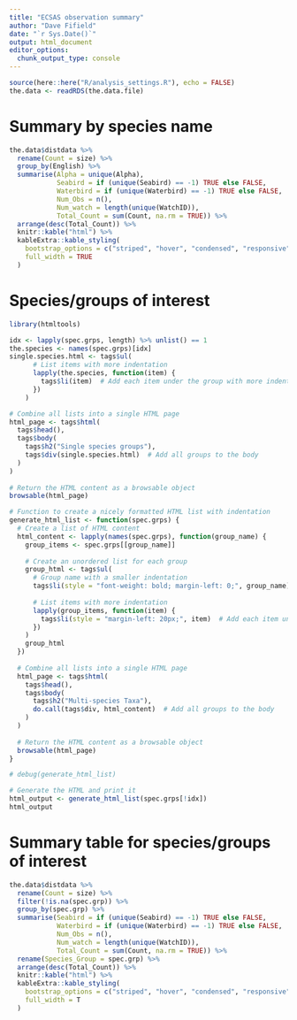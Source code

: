 ```yaml
---
title: "ECSAS observation summary"
author: "Dave Fifield"
date: "`r Sys.Date()`"
output: html_document
editor_options: 
  chunk_output_type: console
---
```



```r
source(here::here("R/analysis_settings.R"), echo = FALSE)
the.data <- readRDS(the.data.file)
```


# Summary by species name

```r
the.data$distdata %>%
  rename(Count = size) %>% 
  group_by(English) %>%
  summarise(Alpha = unique(Alpha),
            Seabird = if (unique(Seabird) == -1) TRUE else FALSE,
            Waterbird = if (unique(Waterbird) == -1) TRUE else FALSE,
            Num_Obs = n(),
            Num_watch = length(unique(WatchID)),
            Total_Count = sum(Count, na.rm = TRUE)) %>%
  arrange(desc(Total_Count)) %>% 
  knitr::kable("html") %>%
  kableExtra::kable_styling(
    bootstrap_options = c("striped", "hover", "condensed", "responsive"),
    full_width = TRUE
  )
```

# Species/groups of interest

```r
library(htmltools)

idx <- lapply(spec.grps, length) %>% unlist() == 1
the.species <- names(spec.grps)[idx]
single.species.html <- tags$ul(
      # List items with more indentation
      lapply(the.species, function(item) {
        tags$li(item)  # Add each item under the group with more indentation
      })
    )

# Combine all lists into a single HTML page
html_page <- tags$html(
  tags$head(),
  tags$body(
    tags$h2("Single species groups"),
    tags$div(single.species.html)  # Add all groups to the body
  )
)
  
# Return the HTML content as a browsable object
browsable(html_page)

```

```r

# Function to create a nicely formatted HTML list with indentation
generate_html_list <- function(spec.grps) {
  # Create a list of HTML content
  html_content <- lapply(names(spec.grps), function(group_name) {
    group_items <- spec.grps[[group_name]]
    
    # Create an unordered list for each group
    group_html <- tags$ul(
      # Group name with a smaller indentation
      tags$li(style = "font-weight: bold; margin-left: 0;", group_name),  # Add group name as list header
      
      # List items with more indentation
      lapply(group_items, function(item) {
        tags$li(style = "margin-left: 20px;", item)  # Add each item under the group with more indentation
      })
    )
    group_html
  })
  
  # Combine all lists into a single HTML page
  html_page <- tags$html(
    tags$head(),
    tags$body(
      tags$h2("Multi-species Taxa"),
      do.call(tags$div, html_content)  # Add all groups to the body
    )
  )
  
  # Return the HTML content as a browsable object
  browsable(html_page)
}

# debug(generate_html_list)

# Generate the HTML and print it
html_output <- generate_html_list(spec.grps[!idx])
html_output
```


# Summary table for species/groups of interest
```r
the.data$distdata %>%
  rename(Count = size) %>% 
  filter(!is.na(spec.grp)) %>% 
  group_by(spec.grp) %>%
  summarise(Seabird = if (unique(Seabird) == -1) TRUE else FALSE,
            Waterbird = if (unique(Waterbird) == -1) TRUE else FALSE,
            Num_Obs = n(),
            Num_watch = length(unique(WatchID)),
            Total_Count = sum(Count, na.rm = TRUE)) %>%
  rename(Species_Group = spec.grp) %>% 
  arrange(desc(Total_Count)) %>% 
  knitr::kable("html") %>%
  kableExtra::kable_styling(
    bootstrap_options = c("striped", "hover", "condensed", "responsive"),
    full_width = T
  )
```
